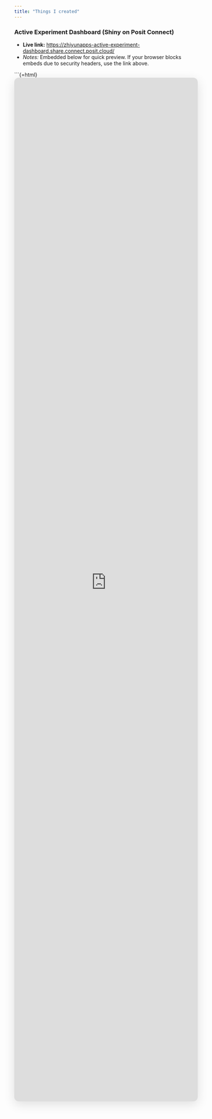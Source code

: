 ```yaml
---
title: "Things I created"
---
```


### Active Experiment Dashboard (Shiny on Posit Connect)

- **Live link:** <https://zhiyunapps-active-experiment-dashboard.share.connect.posit.cloud/>  
- *Notes:* Embedded below for quick preview. If your browser blocks embeds due to security headers, use the link above.

```{=html}
<style>
.app-embed-container {
  position: relative;
  width: 100%;
  height: 0;
  padding-bottom: 70vh; /* viewport height for the embed */
  overflow: hidden;
  border-radius: 0.75rem;
  box-shadow: 0 8px 30px rgba(0,0,0,0.12);
}
.app-embed-container iframe {
  position: absolute;
  top: 0; left: 0;
  width: 100%; height: 100%;
  border: 0;
}
</style>
<div class="app-embed-container">
  <iframe src="https://zhiyunapps-active-experiment-dashboard.share.connect.posit.cloud/"
          title="Active Experiment Dashboard"
          loading="lazy">
  </iframe>
</div>
